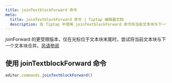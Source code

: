 ```yaml
---
title: joinTextblockForward 命令
meta:
  title: joinTextblockForward 命令 | Tiptap 编辑器文档
  description: 在 Tiptap 中使用 joinTextblockForward 命令将当前文本块与下一个文本块合并。更多信息请查看我们的文档！
---
```


joinForward 的更受限版本，仅在光标位于文本块末尾时，尝试将当前文本块与下一个文本块合并。[另请参阅](https://prosemirror.net/docs/ref/#commands.joinTextblockForward)

## 使用 joinTextblockForward 命令

```js
editor.commands.joinTextblockForward()
```